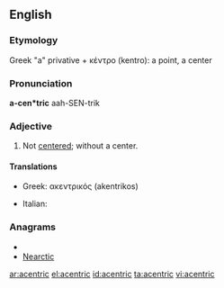 ==English==

===Etymology===
Greek "a" privative + κέντρο (kentro): a point, a center

===Pronunciation===
'''a-cen*tric'''
aah-SEN-trik

===Adjective===
{{infl|en|adjective}}

# Not [[center]]ed; without a center.

====Translations====
{{trans-top|without a center}}
* Greek: ακεντρικός (akentrikos)
{{trans-mid}}
* Italian: {{t-|it|acentrico}}
{{trans-bottom}}

===Anagrams===
* {{alphagram|acceinrt}}
* [[Nearctic#English|Nearctic]]


[[ar:acentric]]
[[el:acentric]]
[[id:acentric]]
[[ta:acentric]]
[[vi:acentric]]